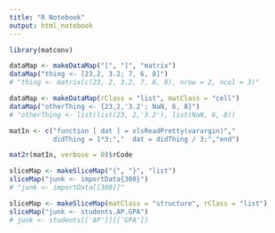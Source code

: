 ```yaml
---
title: "R Notebook"
output: html_notebook
---
```


```r
library(matconv)
```

```r
dataMap <- makeDataMap("[", "]", "matrix")
dataMap("thing <- [23,2, 3.2; 7, 6, 8]")
# "thing <- matrix(c(23, 2, 3.2, 7, 6, 8), nrow = 2, ncol = 3)"
```


```r
dataMap <- makeDataMap(rClass = "list", matClass = "cell")
dataMap("otherThing <- {23,2,'3.2'; NaN, 6, 8}")
# "otherThing <- list(list(23, 2,'3.2'), list(NaN, 6, 8))
```


```r
matIn <- c("function [ dat ] = xlsReadPretty(varargin)","  
           didThing = 1*3;","  dat = didThing / 3;","end")

mat2r(matIn, verbose = 0)$rCode
```


```r
sliceMap <- makeSliceMap("{", "}", "list")
sliceMap("junk <- importData{300}")
# "junk <- importData[[300]]"
```

```r
sliceMap <- makeSliceMap(matClass = "structure", rClass = "list")
sliceMap("junk <- students.AP.GPA")
# junk <- students[['AP']][['GPA']]
```

